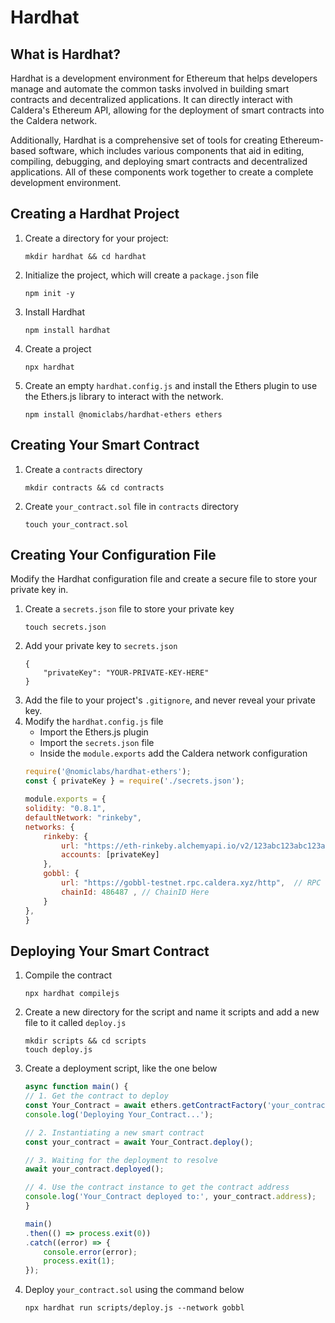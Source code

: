 # Hardhat
## What is Hardhat?

Hardhat is a development environment for Ethereum that helps developers manage and automate the common tasks involved in building smart contracts and decentralized applications.
It can directly interact with Caldera's Ethereum API, allowing for the deployment of smart contracts into the Caldera network.

Additionally, Hardhat is a comprehensive set of tools for creating Ethereum-based software, which includes various components that aid in editing, compiling, debugging, and deploying smart contracts and decentralized applications. All of these components work together to create a complete development environment.

## Creating a Hardhat Project

1. Create a directory for your project:
    ```
    mkdir hardhat && cd hardhat
    ```
2. Initialize the project, which will create a `package.json` file
    ```
    npm init -y
    ```
3. Install Hardhat
    ```
    npm install hardhat
    ```
4. Create a project
    ```
    npx hardhat
    ```
5. Create an empty `hardhat.config.js` and install the Ethers plugin to use the Ethers.js library to interact with the network.
    ```
    npm install @nomiclabs/hardhat-ethers ethers
    ```

## Creating Your Smart Contract
1. Create a `contracts` directory
    ```
    mkdir contracts && cd contracts
    ```
2. Create `your_contract.sol` file in `contracts` directory
    ```
    touch your_contract.sol
    ```

## Creating Your Configuration File
Modify the Hardhat configuration file and create a secure file to store your private key in. 

1. Create a `secrets.json` file to store your private key
    ```
    touch secrets.json
    ```
2. Add your private key to `secrets.json`
    ```
    {
        "privateKey": "YOUR-PRIVATE-KEY-HERE"
    }
    ```
3. Add the file to your project's `.gitignore`, and never reveal your private key.
4. Modify the `hardhat.config.js` file
    - Import the Ethers.js plugin
    - Import the `secrets.json` file
    - Inside the `module.exports` add the Caldera network configuration 
    ```javascript hardhat.config.js
    require('@nomiclabs/hardhat-ethers');
    const { privateKey } = require('./secrets.json');

    module.exports = {
    solidity: "0.8.1",
    defaultNetwork: "rinkeby",
    networks: {
        rinkeby: {
            url: "https://eth-rinkeby.alchemyapi.io/v2/123abc123abc123abc123abc123abcde",
            accounts: [privateKey]
        },
        gobbl: {
            url: "https://gobbl-testnet.rpc.caldera.xyz/http",  // RPC URL Here
            chainId: 486487 , // ChainID Here
        }
    },
    }
    ```

## Deploying Your Smart Contract
1. Compile the contract
    ```
    npx hardhat compilejs
    ```
2. Create a new directory for the script and name it scripts and add a new file to it called `deploy.js`
    ```
    mkdir scripts && cd scripts
    touch deploy.js
    ```
3. Create a deployment script, like the one below 
    ```javascript scripts/deploy.js
    async function main() {
    // 1. Get the contract to deploy
    const Your_Contract = await ethers.getContractFactory('your_contract');
    console.log('Deploying Your_Contract...');

    // 2. Instantiating a new smart contract
    const your_contract = await Your_Contract.deploy();

    // 3. Waiting for the deployment to resolve
    await your_contract.deployed();

    // 4. Use the contract instance to get the contract address
    console.log('Your_Contract deployed to:', your_contract.address);
    }

    main()
    .then(() => process.exit(0))
    .catch((error) => {
        console.error(error);
        process.exit(1);
    });
    ```
4. Deploy `your_contract.sol` using the command below
    ```
    npx hardhat run scripts/deploy.js --network gobbl
    ```